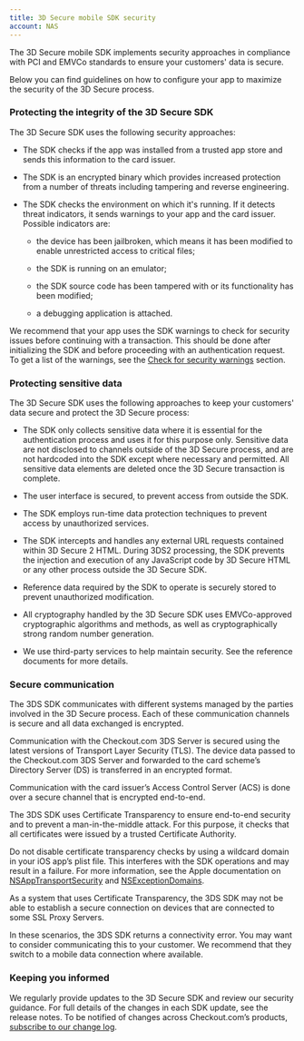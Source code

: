 ```yaml
---
title: 3D Secure mobile SDK security
account: NAS
---
```


The 3D Secure mobile SDK implements security approaches in compliance with PCI and EMVCo standards to ensure your customers' data is secure.

Below you can find guidelines on how to configure your app to maximize the security of the 3D Secure process.

### Protecting the integrity of the 3D Secure SDK

The 3D Secure SDK uses the following security approaches:

- The SDK checks if the app was installed from a trusted app store and sends this information to the card issuer.

- The SDK is an encrypted binary which provides increased protection from a number of threats including tampering and reverse engineering.

- The SDK checks the environment on which it's running. If it detects threat indicators, it sends warnings to your app and the card issuer. Possible indicators are:

   - the device has been jailbroken, which means it has been modified to enable unrestricted access to critical files;

   - the SDK is running on an emulator;

   - the SDK source code has been tampered with or its functionality has been modified;

   - a debugging application is attached.

<TipBox variant="info" title="Security warnings">

We recommend that your app uses the SDK warnings to check for security issues before continuing with a transaction. This should be done after initializing the SDK and before proceeding with an authentication request. To get a list of the warnings, see the [Check for security warnings](/risk-management/sessions/non-hosted-sessions/3d-secure-mobile-sdks#id-3DSecuremobileSDKs-Step2:InitializetheSDKinitialize) section.

</TipBox>

###  Protecting sensitive data

The 3D Secure SDK uses the following approaches to keep your customers' data secure and protect the 3D Secure process:

- The SDK only collects sensitive data where it is essential for the authentication process and uses it for this purpose only. Sensitive data are not disclosed to channels outside of the 3D Secure process, and are not hardcoded into the SDK except where necessary and permitted. All sensitive data elements are deleted once the 3D Secure transaction is complete.

- The user interface is secured, to prevent access from outside the SDK.

- The SDK employs run-time data protection techniques to prevent access by unauthorized services.

- The SDK intercepts and handles any external URL requests contained within 3D Secure 2 HTML. During 3DS2 processing, the SDK prevents the injection and execution of any JavaScript code by 3D Secure HTML or any other process outside the 3D Secure SDK.

- Reference data required by the SDK to operate is securely stored to prevent unauthorized modification.

- All cryptography handled by the 3D Secure SDK uses EMVCo-approved cryptographic algorithms and methods, as well as cryptographically strong random number generation.

- We use third-party services to help maintain security. See the reference documents for more details.

### Secure communication

The 3DS SDK communicates with different systems managed by the parties involved in the 3D Secure process. Each of these communication channels is secure and all data exchanged is encrypted.

Communication with the Checkout.com 3DS Server is secured using the latest versions of Transport Layer Security (TLS). The device data passed to the Checkout.com 3DS Server and forwarded to the card scheme’s Directory Server (DS) is transferred in an encrypted format.

Communication with the card issuer’s Access Control Server (ACS) is done over a secure channel that is encrypted end-to-end.

The 3DS SDK uses Certificate Transparency to ensure end-to-end security and to prevent a man-in-the-middle attack. For this purpose, it checks that all certificates were issued by a trusted Certificate Authority. 

<TipBox variant="warning" title="Disabling certificate transparency checks">

Do not disable certificate transparency checks by using a wildcard domain in your iOS app’s plist file. This interferes with the SDK operations and may result in a failure. For more information, see the Apple documentation on [NSAppTransportSecurity](https://developer.apple.com/documentation/bundleresources/information_property_list/nsapptransportsecurity) and [NSExceptionDomains](https://developer.apple.com/documentation/bundleresources/information_property_list/nsapptransportsecurity/nsexceptiondomains).

</TipBox>

<TipBox variant="note" title="Certificate transparency and SSL proxy servers">

As a system that uses Certificate Transparency, the 3DS SDK may not be able to establish a secure connection on devices that are connected to some SSL Proxy Servers.

In these scenarios, the 3DS SDK returns a connectivity error. You may want to consider communicating this to your customer. We recommend that they switch to a mobile data connection where available.

</TipBox>

### Keeping you informed

We regularly provide updates to the 3D Secure SDK and review our security guidance. For full details of the changes in each SDK update, see the release notes. To be notified of changes across Checkout.com’s products, [subscribe to our change log](/whats-new).



